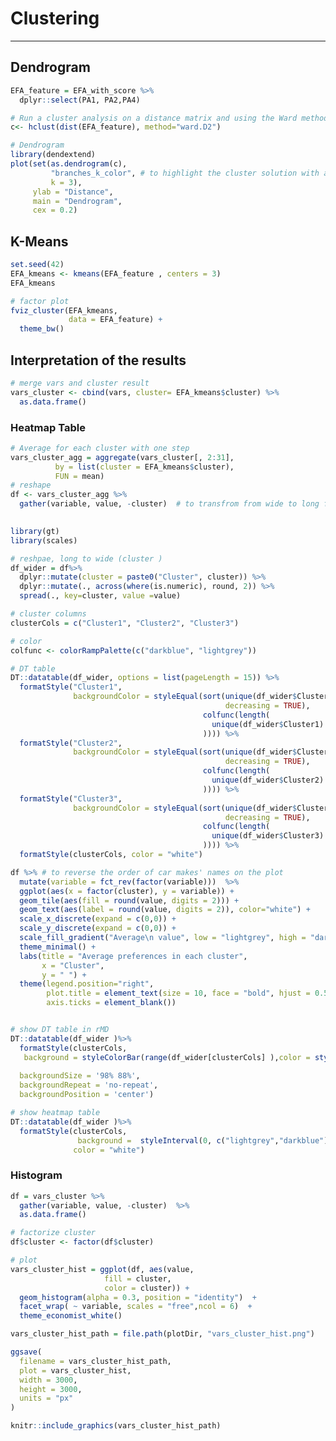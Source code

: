 # Clustering
***
## Dendrogram
```r
EFA_feature = EFA_with_score %>%
  dplyr::select(PA1, PA2,PA4)

# Run a cluster analysis on a distance matrix and using the Ward method
c<- hclust(dist(EFA_feature), method="ward.D2") 

# Dendrogram 
library(dendextend)
plot(set(as.dendrogram(c),  
         "branches_k_color", # to highlight the cluster solution with a color
         k = 3),
     ylab = "Distance",
     main = "Dendrogram",
     cex = 0.2)


```

## K-Means
```r
set.seed(42)
EFA_kmeans <- kmeans(EFA_feature , centers = 3)
EFA_kmeans

# factor plot 
fviz_cluster(EFA_kmeans, 
             data = EFA_feature) + 
  theme_bw()

```

## Interpretation of the results
```r
# merge vars and cluster result
vars_cluster <- cbind(vars, cluster= EFA_kmeans$cluster) %>%
  as.data.frame()

```
### Heatmap Table

```r
# Average for each cluster with one step
vars_cluster_agg = aggregate(vars_cluster[, 2:31],
          by = list(cluster = EFA_kmeans$cluster), 
          FUN = mean)
# reshape
df <- vars_cluster_agg %>% 
  gather(variable, value, -cluster)  # to transfrom from wide to long format
 
```

```r
library(gt)
library(scales)

# reshpae, long to wide (cluster )
df_wider = df%>%
  dplyr::mutate(cluster = paste0("Cluster", cluster)) %>%
  dplyr::mutate(., across(where(is.numeric), round, 2)) %>%
  spread(., key=cluster, value =value)

# cluster columns
clusterCols = c("Cluster1", "Cluster2", "Cluster3")

# color
colfunc <- colorRampPalette(c("darkblue", "lightgrey"))

# DT table 
DT::datatable(df_wider, options = list(pageLength = 15)) %>%
  formatStyle("Cluster1",
              backgroundColor = styleEqual(sort(unique(df_wider$Cluster1),
                                                decreasing = TRUE),
                                           colfunc(length(
                                             unique(df_wider$Cluster1)
                                           )))) %>%
  formatStyle("Cluster2",
              backgroundColor = styleEqual(sort(unique(df_wider$Cluster2),
                                                decreasing = TRUE),
                                           colfunc(length(
                                             unique(df_wider$Cluster2)
                                           )))) %>%
  formatStyle("Cluster3",
              backgroundColor = styleEqual(sort(unique(df_wider$Cluster3),
                                                decreasing = TRUE),
                                           colfunc(length(
                                             unique(df_wider$Cluster3)
                                           )))) %>%
  formatStyle(clusterCols, color = "white")
```

```r
df %>% # to reverse the order of car makes' names on the plot
  mutate(variable = fct_rev(factor(variable)))  %>%
  ggplot(aes(x = factor(cluster), y = variable)) +
  geom_tile(aes(fill = round(value, digits = 2))) +
  geom_text(aes(label = round(value, digits = 2)), color="white") +
  scale_x_discrete(expand = c(0,0)) +
  scale_y_discrete(expand = c(0,0)) +
  scale_fill_gradient("Average\n value", low = "lightgrey", high = "darkblue") +
  theme_minimal() +
  labs(title = "Average preferences in each cluster",
       x = "Cluster",
       y = " ") + 
  theme(legend.position="right", 
        plot.title = element_text(size = 10, face = "bold", hjust = 0.5),
        axis.ticks = element_blank()) 


# show DT table in rMD
DT::datatable(df_wider )%>%
  formatStyle(clusterCols,
   background = styleColorBar(range(df_wider[clusterCols] ),color = styleInterval(cuts = 0, values = c("red","blue"))),
                                
  backgroundSize = '98% 88%',
  backgroundRepeat = 'no-repeat',
  backgroundPosition = 'center')

# show heatmap table
DT::datatable(df_wider )%>%
  formatStyle(clusterCols, 
               background =  styleInterval(0, c("lightgrey","darkblue")),
              color = "white")
```


### Histogram
```r
df = vars_cluster %>%
  gather(variable, value, -cluster)  %>%
  as.data.frame()

# factorize cluster 
df$cluster <- factor(df$cluster)

# plot
vars_cluster_hist = ggplot(df, aes(value, 
                     fill = cluster, 
                     color = cluster)) +
  geom_histogram(alpha = 0.3, position = "identity")  +
  facet_wrap( ~ variable, scales = "free",ncol = 6)  +
  theme_economist_white() 

vars_cluster_hist_path = file.path(plotDir, "vars_cluster_hist.png")

ggsave(
  filename = vars_cluster_hist_path,
  plot = vars_cluster_hist,
  width = 3000,
  height = 3000,
  units = "px"
)
```
```r
knitr::include_graphics(vars_cluster_hist_path)
```
